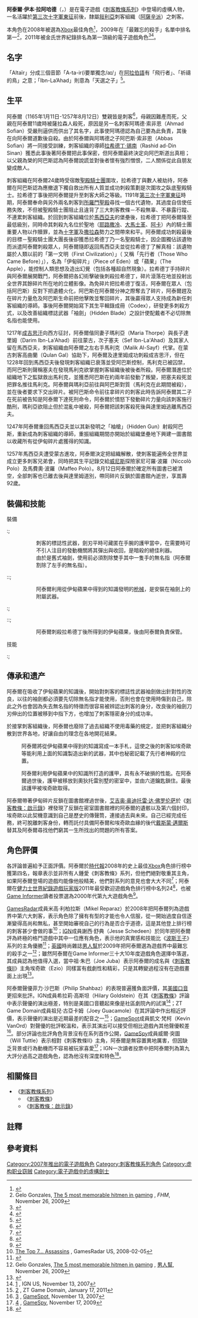 {{Infobox character
|name=阿泰爾·伊本·拉阿哈德<br>{{lang|en|Altaïr Ibn-LaʼAhad}}
|image=[[File:阿泰爾·伊本·拉哈德.png|220px]]
|caption= 阿泰爾角色設計
|series=[[刺客教條系列|刺客教條系列]]
|first=《[[刺客教條|刺客教條]]》（2007）
|voice={{link-en|Philip Shahbaz|Philip Shahbaz}}<br>[[小西克幸|小西克幸]]（日本語配音版）<br>[[凱斯·安凡|凱斯·安凡]]（刺客教條：啟示錄）
}}
'''阿泰爾·伊本·拉阿哈德'''（{{lang-ar|'''الطائر ابن لأحد'''}}，{{lang|ar-Latn|'''Altaïr Ibn-LaʼAhad'''}}）是在電子遊戲《[[刺客教條系列|刺客教條系列]]》中登場的虛構人物，一名活躍於[[第三次十字軍東征|第三次十字軍東征]]前後，隸屬[[敍利亞|敍利亞]]刺客組織（[[阿薩辛派|阿薩辛派]]）之刺客。

本角色在2008年被選為[[Xbox|Xbox]]最佳角色<ref>{{Cite web |url=http://www.theage.com.au/digital-life/games/the-top-50-xbox-characters-of-all-time-20090616-cdkl.html |title=The Top 50 Xbox Characters of All Time |accessdate=2013-10-17 |archive-date=2010-10-06 |archive-url=https://web.archive.org/web/20101006054805/http://www.theage.com.au/digital-life/games/the-top-50-xbox-characters-of-all-time-20090616-cdkl.html |dead-url=no }}</ref>，2009年在「最難忘的殺手」名單中排名第一<ref>Gelo Gonzales, [http://www.fhm.com.ph/entertainment/games/the-5-most-memorable-hitmen-in-gaming The 5 most memorable hitmen in gaming] {{Wayback|url=http://www.fhm.com.ph/entertainment/games/the-5-most-memorable-hitmen-in-gaming |date=20141129165441 }}, ''FHM'', November 26, 2009</ref>，2011年被金氏世界紀錄排名為第一頂級的電子遊戲角色<ref name="Guinness VE3D">{{cite web |url=http://ve3d.ign.com/articles/news/59144/Guinness-World-Records-Top-50-Video-Game-Characters |title=Guinness World Records Top 50 Video Game Characters |author=Jube |date=2011-02-17 |work=VE3D |publisher=IGN |accessdate=2011-04-08 |archive-date=2012-02-04 |archive-url=https://www.webcitation.org/65D6uxblu?url=http://ve3d.ign.com/articles/news/59144/Guinness-World-Records-Top-50-Video-Game-Characters |dead-url=yes }}</ref><ref name="Guinness GI">{{cite web |url=http://www.gameinformer.com/b/news/archive/2011/02/16/guinness-names-top-50-video-game-characters-of-all-time.aspx |title=Guinness Names Top 50 Video Game Characters Of All Time |author=Jeff Marchiafava |date=2011-02-16 |work=[[GameInformer|GameInformer]] |accessdate=2011-04-08 |archive-date=2014-12-10 |archive-url=https://web.archive.org/web/20141210145224/http://www.gameinformer.com/b/news/archive/2011/02/16/guinness-names-top-50-video-game-characters-of-all-time.aspx |dead-url=no }}</ref>。

== 名字 ==
「Altaïr」分成三個音節「A-ta-ir(i要單獨念/aɪ/」在[[阿拉伯語|阿拉伯語]]有「飛行者」、「祈禱的鳥」之意；「Ibn-LaʼAhad」則意為「天選之子」<ref>{{Cite web |url=http://www.mahalo.com/altair-assassins-creed |title=存档副本 |access-date=2013-04-23 |archive-date=2012-03-18 |archive-url=https://web.archive.org/web/20120318003547/http://www.mahalo.com/altair-assassins-creed |dead-url=no }}</ref>。

== 生平 ==
阿泰爾（1165年1月11日-1257年8月12日）雙親皆是刺客<ref>{{Cite web |url=http://www.gametrailers.com/video/ubidays-07-assassins-creed/19929 |title=存档副本 |access-date=2013-04-23 |archive-date=2011-09-14 |archive-url=https://web.archive.org/web/20110914044528/http://www.gametrailers.com/video/ubidays-07-assassins-creed/19929 |dead-url=no }}</ref>，母親因難產而死，父親在阿泰爾11歲時被薩拉森人殺死，原因是另一名刺客阿瑪德·索非恩（Ahmad Sofian）受嚴刑逼供而供出了其名字，此事使阿瑪德認為自己要為此負責，其後在向阿泰爾道歉後自殺。由於阿泰爾與阿瑪德之子阿巴斯·索非恩（Abbas Sofian）將一同接受訓練，刺客組織的導師[[拉希德丁·锡南|拉希德丁·锡南]]（Rashid ad-Din Sinan）獲悉此事後著阿泰爾把此事保密，但阿泰爾最終決定向阿巴斯道出真相；以父親為榮的阿巴斯認為阿泰爾說謊並對後者懷有強烈憎恨，二人關係從此自朋友變成敵人。

刺客組織在阿泰爾24歲時受宿敵[[聖殿騎士團|聖殿騎士團]]圍攻，拉希德丁與數人被劫持，阿泰爾在阿巴斯認為應撤退下獨自救出所有人質並成功刺殺策劃是次圍攻之臥底聖殿騎士。拉希德丁事後把阿泰爾提升至刺客大師之等級。1191年[[第三次十字軍東征|第三次十字軍東征]]時期，阿泰爾奉命與另外兩名刺客到[[所羅門聖殿|所羅門聖殿]]尋找一個古代遺物，其過度自信使任務失敗，不但被聖殿騎士團阻止且違背了三大刺客教條－不殺無辜、不暴露行蹤、不連累刺客組織。於回到刺客組織位於[[馬西亞夫|馬西亞夫]]的堡壘後，拉希德丁把阿泰爾降至最低級別，同時命其刺殺九名位於聖地（[[耶路撒冷|耶路撒冷]]、[[大馬士革|大馬士革]]、[[阿卡_(以色列)|阿卡]]）內的騎士團重要人物以作贖罪，並為[[十字軍|十字軍]]及[[撒拉森|撒拉森]]勢力之間帶來和平。阿泰爾成功刺殺最後的目標－聖殿騎士團大團長後卻獲悉拉希德丁乃一名聖殿騎士，因企圖獨佔該遺物而派遣阿泰爾刺殺眾人，阿泰爾隨即返回馬西亞夫並從拉希德丁了解真相：該遺物屬於人類以前的「第一文明（First Civilization）」（ 又稱「先行者（Those Who Came Before）」），名為「伊甸碎片」（Piece of Eden）或「蘋果」（The Apple），能控制人類思想及造出幻覺（包括各種超自然現象）。拉希德丁手持碎片與阿泰爾展開戰鬥，阿泰爾把各幻術擊破後刺殺拉希德丁，碎片滾落在地並投射出全世界其餘碎片所在地的立體影像。為免碎片把拉希德丁復活，阿泰爾在眾人（包括阿巴斯）反對下把遺體火化，阿巴斯在阿泰爾分神之際奪去了碎片，阿泰爾趕及在碎片力量危及阿巴斯生命前把他擊敗並奪回碎片，其後贏得眾人支持成為新任刺客組織的導師。事後阿泰爾開始寫下其生平輯錄成冊（Codex），研發更多刺殺方式，以及改善組織標誌武器「袖劍」（Hidden Blade）之設計使配戴者不必切除無名指也能使用。

1217年[[成吉思汗|成吉思汗]]向西方征討，阿泰爾偕同妻子瑪利亞（Maria Thorpe）與長子達里姆（Darim Ibn-La'Ahad）前往蒙古，次子塞夫（Sef Ibn-La'Ahad）及其家人留在馬西亞夫，刺客組織由阿泰爾之左右手馬利克（Malik Al-Sayf）代掌。在蒙古刺客高曲蘭（Qulan Gal）協助下，阿泰爾及達里姆成功刺殺成吉思汗，但在1228年回到馬西亞夫後發現刺客組織已衰落並受阿巴斯控制，馬利克已被囚禁，而阿巴斯則聲稱塞夫在發現馬利克欲掌握刺客組織後被後者所殺。阿泰爾潛進位於組織地下之監獄救出馬利克，並獲悉阿巴斯在約兩年前發動了叛變，把塞夫殺死並把罪名推往馬利克。阿泰爾與瑪利亞前往與阿巴斯對質（馬利克在此期間被殺），並在後者要求下交出碎片。被阿巴斯命令前往拿碎片的刺客此時告訴阿泰爾其二子在死前被告知是阿泰爾下達死刑命令，阿泰爾於憤怒下發動碎片力量向該刺客施行酷刑，瑪利亞欲阻止但於混亂中被殺，阿泰爾把該刺客殺死後與達里姆逃離馬西亞夫。

1247年阿泰爾重回馬西亞夫並以其新發明之「袖槍」（Hidden Gun）射殺阿巴斯，重新成為刺客組織的導師，重振組織期間亦開始於組織堡壘地下興建一圖書館以收藏所有從伊甸碎片處獲得的知識。

1257年馬西亞夫遭受蒙古進攻，阿泰爾決定把組織解散，使刺客能遍佈全世界並成立更多刺客兄弟會，同時把其生平記錄交給[[威尼斯|威尼斯]]探險家尼可羅·波羅（Niccolò Polo）及馬費奧·波羅（Maffeo Polo）。8月12日阿泰爾於確定所有圖書已被清空，全部刺客也已離去後與達里姆道別，帶同碎片反鎖於圖書館內逝世，享嵩壽92歲。

== 裝備和技能 ==

; 裝備

:; {{nihongo|袖劍|Hidden Blade}}
:: 刺客的標誌性武器，劍刃平時可藏匿在手腕的護甲當中，在需要時可不引人注目的發動機關將其彈出與收回，是暗殺的絕佳利器。
:: 由於是舊式袖劍，使用前必須割除雙手其中一隻手的無名指（阿泰爾割除了左手的無名指）。

::; {{nihongo|袖槍|Hidden Gun}}
::: 阿泰爾利用從伊甸蘋果中得到的知識發明的[[枪械|枪械]]，是安裝在袖劍上的附屬武器。

:; {{nihongo|伊甸碎片|Pieces of Eden}}

::; {{nihongo|伊甸蘋果|Apple of Eden}}
::: 阿泰爾刺殺拉希德丁後所得到的伊甸蘋果，後由阿泰爾負責保管。

; 技能

:; {{nihongo|鷹眼視覺|Eagle Vision}}

== 傳承和遗产 ==
阿泰爾在吸收了伊甸蘋果的知識後，開始對刺客的標誌性武器袖劍做出針對性的改良，以往的袖劍都必須要先切除無名指才能使用，否則也會在使用時傷到自己，除此之外也會因為失去無名指的特徵而很容易被辨認出刺客的身分，改良後的袖劍刀刃伸出的位置被移到中指下方，也增加了刺客隱密身分的成功率。

於接掌刺客組織後，阿泰爾也廢除了過去組織不使用毒藥的規定，並把刺客組織分散到世界各地，好讓自由的理念在各地開花結果。

; {{nihongo|阿泰爾·伊本·拉阿哈德的手札|Altaïr Ibn-La'Ahad's Codex}}
: 阿泰爾將從伊甸蘋果中得到的知識寫成一本手札，這使之後的刺客如埃奇歐等能利用上面的知識製造出新的武器，其中也秘密記載了先行者神殿的位置。

; {{nihongo|阿泰爾的護甲|Armor of Altaïr}}
: 阿泰爾利用伊甸蘋果中的知識所打造的護甲，具有永不破損的性能。在阿泰爾過世後，護甲被移放到奧狄托雷別墅的密室中，並由六道鑰匙鎖住。最後該護甲被埃奇歐取得。

阿泰爾帶著伊甸碎片反鎖在圖書館裡過世後，[[艾吉奥·奥迪托雷·达·佛罗伦萨|艾吉奥·奥迪托雷·达·佛罗伦萨]]於《[[刺客教條：啟示錄|刺客教條：啟示錄]]》裡發現了反鎖在密室圖書館裡的阿泰爾的遺骸以及第六個封印，埃奇歐以此契機意識到自己是歷史的傳聲筒，連接過去與未來。自己已經完成任務，終可脫離刺客身份，轉而託付具備阿泰爾和埃奇歐血緣的後代[[戴斯蒙·邁爾斯|戴斯蒙·邁爾斯]]替其及阿泰爾尋找他們窮其一生所找出的問題的所有答案。

== 角色評價 ==
各評論普遍給予正面評價。阿泰爾於[[時代報|時代報]]2008年的史上最佳[[Xbox|Xbox]]角色排行榜中獲第四名，報章表示並非所有人鍾愛《刺客教條》系列，但他們絕對敬重其主角，如果阿泰爾登場的遊戲均能像他般精美，他們對系列的意見也會大大不同<ref>{{cite web | url=http://www.theage.com.au/digital-life/games/the-top-50-xbox-characters-of-all-time-20090616-cdkl.html | title=The Top 50 Xbox Characters of All Time | date=2008-09-30 | work=[[時代報|時代報]] | accessdate=2013-07-08 | archiveurl=https://web.archive.org/web/20101006054805/http://www.theage.com.au/digital-life/games/the-top-50-xbox-characters-of-all-time-20090616-cdkl.html | archivedate=2010-10-06| deadurl=yes }}</ref>；阿泰爾在[[健力士世界紀錄遊戲玩家版|健力士世界紀錄遊戲玩家版]]2011年最受歡迎遊戲角色排行榜中名列24<ref>{{cite web |url=http://www.gameinformer.com/b/news/archive/2011/02/16/guinness-names-top-50-video-game-characters-of-all-time.aspx |title=Guinness Names Top 50 Video Game Characters Of All Time |author=Jeff Marchiafava |date=2011-02-16 |work=[[Game_Informer|Game Informer]] |accessdate=2011-04-08 |archive-date=2014-12-10 |archive-url=https://web.archive.org/web/20141210145224/http://www.gameinformer.com/b/news/archive/2011/02/16/guinness-names-top-50-video-game-characters-of-all-time.aspx |dead-url=no }}</ref>，也被[[Game_Informer|Game Informer]]讀者投票選為2000年代第九大遊戲角色<ref>{{cite web |url=http://www.gameinformer.com/b/news/archive/2010/12/03/readers-top-30-characters-results-revealed.aspx |title=Readers' Top 30 Characters Results Revealed |author=Bryan Vore |date=2010-12-03 |work=[[Game_Informer|Game Informer]] |accessdate=2014-05-18 |archive-date=2012-07-30 |archive-url=https://archive.is/20120730191347/http://www.gameinformer.com/b/news/archive/2010/12/03/readers-top-30-characters-results-revealed.aspx |dead-url=no }}</ref>。

[[GamesRadar|GamesRadar]]成員米高·利柏拉斯（Mikel Reparaz）於2008年把阿泰爾列為遊戲界中第六大刺客，表示角色除了擁有有型的才能也令人信服，從一開始過度自信逐漸變得高尚和無私，甚至開始審視自己的行為是否合乎道德，這是其他登上排行榜的刺客甚少會做的事<ref>[http://www.gamesradar.com/the-top-7-assassins/ The Top 7... Assassins] {{Wayback|url=http://www.gamesradar.com/the-top-7-assassins/ |date=20131022225905 }}, GamesRadar US, 2008-02-05</ref>；[[IGN|IGN]]成員謝西·舒典（Jesse Schedeen）於同年把阿泰爾評為終極的格鬥遊戲中其中一位應有角色，表示他的真實感和技能比《[[波斯王子|波斯王子]]》系列的主角優勝<ref name="Players Wanted">{{cite web |url=http://www.ign.com/articles/2008/10/15/players-wanted-ultimate-fighting-game-part-2?page=4 |title=Players Wanted: Ultimate Fighting Game, Part 2 |author=Jesse Schedeen |date=2008-10-15 |work=[[IGN|IGN]] |accessdate=2011-04-08 |archive-date=2019-06-06 |archive-url=https://web.archive.org/web/20190606005015/https://www.ign.com/articles/2008/10/15/players-wanted-ultimate-fighting-game-part-2?page=4 |dead-url=no }}</ref>；[[英國|英國]]時尚雜誌[[男人幫|男人幫]]於2009年把阿泰爾選為遊戲界中最難忘的殺手之一<ref>Gelo Gonzales, [http://www.fhm.com.ph/entertainment/games/the-5-most-memorable-hitmen-in-gaming The 5 most memorable hitmen in gaming] {{Wayback|url=http://www.fhm.com.ph/entertainment/games/the-5-most-memorable-hitmen-in-gaming |date=20141129165441 }}, [[男人幫|男人幫]], November 26, 2009</ref>；雖然阿泰爾在Game Informer三十大10年度遊戲角色選擇中落選，其成員認為他值得入選，當中祖·朱巴（Joe Juba）表示阿泰爾的成名與《[[刺客教條II|刺客教條II]]》主角埃奇歐（Ezio）同樣富有戲劇性和精彩，只是其轉變過程沒有在遊戲畫面上出現<ref>{{cite web | url=http://www.gameinformer.com/b/news/archive/2010/11/19/the-snubbed-list.aspx?PostPageIndex=1 | title=The Snubbed List | author=Bertz, Matt | date=2010-11-19 | work=[[Game_Informer|Game Informer]] | accessdate=2014-12-18 | archive-date=2020-11-28 | archive-url=https://web.archive.org/web/20201128015044/https://www.gameinformer.com/b/news/archive/2010/11/19/the-snubbed-list.aspx?PostPageIndex=1 | dead-url=no }}</ref>。

阿泰爾聲優菲力·沙巴斯（Philip Shahbaz）的表現普遍獲負面評價，其[[美國|美國]][[口音|口音]]更招來批評。IGN成員希拉莉·高斯坦（Hilary Goldstein）在其《[[刺客教條_(遊戲)|刺客教條]]》評論中表示聲優的演出極差，特別是美國口音聽起來像是社區劇院內的試演<ref>[http://www.ign.com/articles/2007/11/13/assassins-creed-review] {{Wayback|url=http://www.ign.com/articles/2007/11/13/assassins-creed-review |date=20210516224117 }}, IGN US, November 13, 2007</ref>；ZT Game Domain成員祖兒·古亞卡姆（Joey Guacamole）在其評論中作出相近評價，表示聲優的演出是近期最差的配音之一<ref>[http://www.ztgd.com/reviews/assassins-creed/] {{Wayback|url=http://www.ztgd.com/reviews/assassins-creed/ |date=20210512164344 }}, ZT Game Domain, January 17, 2011</ref>；[[GameSpot|GameSpot]]成員凱文·梵柯（Kevin VanOrd）對聲優的批評較溫和，表示其演出可以接受但相比遊戲內其他聲優較差<ref>[http://www.gamespot.com/reviews/assassins-creed-review/1900-6182795/] {{Wayback|url=http://www.gamespot.com/reviews/assassins-creed-review/1900-6182795/ |date=20140825032757 }}, [[GameSpot|GameSpot]], November 13, 2007</ref>。部分評論也批評角色背景沒有在系列首作公開，[[GameSpy|GameSpy]]成員威爾·突圖（Will Tuttle）表示相對《刺客教條II》主角，阿泰爾是無容置異地厲害，但因缺乏背景或行為動機而不容易被玩家喜愛<ref>[http://ps3.gamespy.com/playstation-3/assassins-creed-2/1046764p1.html] {{Wayback|url=http://ps3.gamespy.com/playstation-3/assassins-creed-2/1046764p1.html |date=20091121040638 }}, [[GameSpy|GameSpy]], November 17, 2009</ref>；IGN一次讀者投票中把阿泰爾列為第九大評分過高之遊戲角色，認為他沒有深度和特色<ref name="Overrated">{{cite web |url=http://www.ign.com/articles/2009/04/24/top-10-most-overrated-videogame-characters |title=Top 10 Most Overrated Videogame Characters |author=Jesse Schedeen |date=2009-04-24 |work=[[IGN|IGN]] |accessdate=2011-04-08 |archive-date=2021-05-14 |archive-url=https://web.archive.org/web/20210514000843/https://www.ign.com/articles/2009/04/24/top-10-most-overrated-videogame-characters |dead-url=no }}</ref>。

== 相關條目 ==
* 《[[刺客教條系列|刺客教條系列]]》
** 《[[刺客教條_(遊戲)|刺客教條]]》
** 《[[刺客教條：啟示錄|刺客教條：啟示錄]]》

== 註釋 ==
<references group= "註"/>

== 參考資料 ==
{{reflist|30em}}
{{刺客信条}}
{{DEFAULTSORT:Ibn-LaʼAhad, Altaïr}}
[[Category:2007年推出的電子遊戲角色|Category:2007年推出的電子遊戲角色]]
[[Category:刺客教條系列角色|Category:刺客教條系列角色]]
[[Category:虚构职业窃贼|Category:虚构职业窃贼]]
[[Category:電子遊戲中的虛構劍士|Category:電子遊戲中的虛構劍士]]